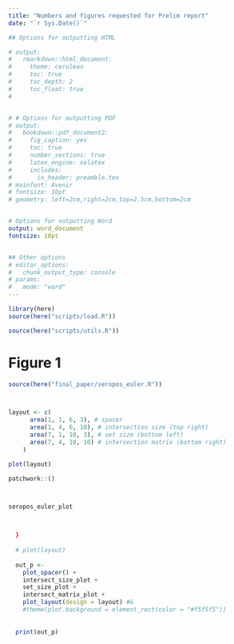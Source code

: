 ```yaml
---
title: "Numbers and figures requested for Prelim report"
date: "`r Sys.Date()`"

## Options for outputting HTML

# output:
#   rmarkdown::html_document:
#     theme: cerulean
#     toc: true
#     toc_depth: 2
#     toc_float: true
# 


# # Options for outputting PDF
# output:
#   bookdown::pdf_document2:
#     fig_caption: yes
#     toc: true
#     number_sections: true
#     latex_engine: xelatex
#     includes:
#       in_header: preamble.tex
# mainfont: Avenir
# fontsize: 10pt
# geometry: left=2cm,right=2cm,top=2.5cm,bottom=2cm


# Options for outputting Word
output: word_document
fontsize: 10pt


## Other options
# editor_options: 
#   chunk_output_type: console
# params: 
#   mode: "word"
---
```

\newpage

```r
library(here)
source(here("scripts/load.R"))
```

```r
source(here("scripts/utils.R"))
```

# Figure 1

```r

source(here("final_paper/seropos_euler.R"))



layout <- c(
      area(1, 1, 6, 3), # spacer
      area(1, 4, 6, 10), # intersection size (top right)
      area(7, 1, 10, 3), # set size (bottom left)
      area(7, 4, 10, 10) # intersection matrix (bottom right)
    )

plot(layout)

patchwork::()



seropos_euler_plot



  }
  
  # plot(layout)
  
  out_p <- 
    plot_spacer() + 
    intersect_size_plot + 
    set_size_plot + 
    intersect_matrix_plot + 
    plot_layout(design = layout) #&  
    #theme(plot.background = element_rect(color = "#f5f5f5"))  
  
  
  print(out_p)


```




















